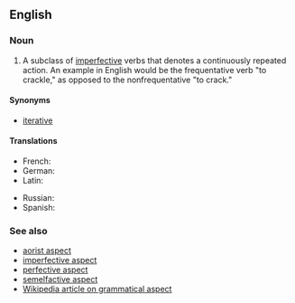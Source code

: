 ==English==
{{wikipedia|Frequentative}}

===Noun===
{{en-noun|head=[[frequentative]] [[aspect]]}}

# {{grammar}} A subclass of [[imperfective aspect|imperfective]] verbs that denotes a continuously repeated action. An example in English would be the frequentative verb "to crackle," as opposed to the nonfrequentative "to crack."

====Synonyms====
* [[iterative]]

====Translations====
{{trans-top|grammatical subclass of the imperfective aspect}}
* French: {{t+|fr|fréquentatif|m}}
* German: {{t-|de|Frequentativum|n}}
* Latin: {{t-|la|frequentativum|n}}
{{trans-mid}}
* Russian: {{t-|ru|многократный вид|m|tr=mnogokrátnyj vid}}
* Spanish: {{t-|es|frecuentativo|m}}
{{trans-bottom}}

===See also===
* [[aorist aspect]]
* [[imperfective aspect]]
* [[perfective aspect]]
* [[semelfactive aspect]]
* [[w:Grammatical aspect|Wikipedia article on grammatical aspect]]